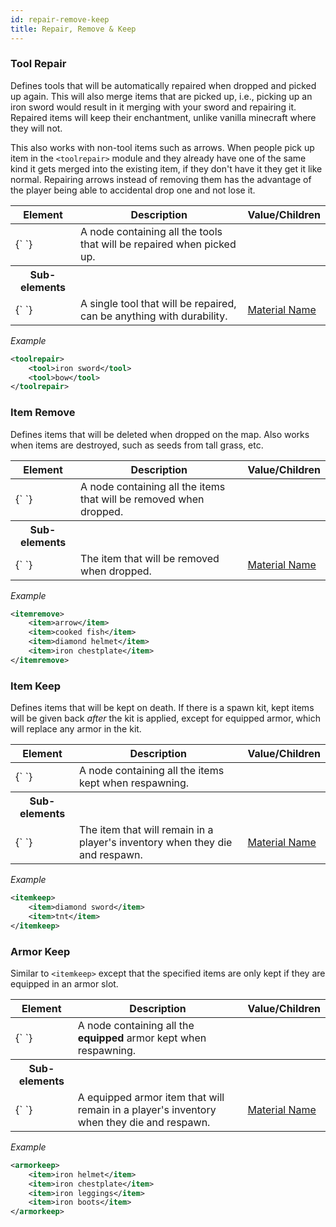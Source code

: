 ```yaml
---
id: repair-remove-keep
title: Repair, Remove & Keep
---
```


### Tool Repair

Defines tools that will be automatically repaired when dropped and picked up again. This will also merge items that are picked up, i.e., picking up an iron sword would result in it merging with your sword and repairing it. Repaired items will keep their enchantment, unlike vanilla minecraft where they will not.

This also works with non-tool items such as arrows. When people pick up item in the `<toolrepair>` module and they already have one of the same kind it gets merged into the existing item, if they don't have it they get it like normal. Repairing arrows instead of removing them has the advantage of the player being able to accidental drop one and not lose it.

<div className="table-container">
  <table>
    <thead>
      <tr>
        <th>Element</th>
        <th>Description</th>
        <th>Value/Children</th>
      </tr>
    </thead>
    <tbody>
      <tr>
        <td>
          <label>{`<toolrepair> </toolrepair>`}</label>
        </td>
        <td>
          A node containing all the tools that will be repaired when picked up.
        </td>
        <td />
      </tr>
      <tr>
        <th>Sub-elements</th>
        <th />
        <th />
      </tr>
      <tr>
        <td>
          <label>{`<tool> </tool>`}</label>
        </td>
        <td>
          A single tool that will be repaired, can be anything with durability.
        </td>
        <td>
          <a href="/reference/inventory#material_matchers">Material Name</a>
        </td>
      </tr>
    </tbody>
  </table>
</div>

_Example_

```xml
<toolrepair>
    <tool>iron sword</tool>
    <tool>bow</tool>
</toolrepair>
```

### Item Remove

Defines items that will be deleted when dropped on the map. Also works when items are destroyed, such as seeds from tall grass, etc.

<div className="table-container">
  <table>
    <thead>
      <tr>
        <th>Element</th>
        <th>Description</th>
        <th>Value/Children</th>
      </tr>
    </thead>
    <tbody>
      <tr>
        <td>
          <label>{`<itemremove> </itemremove>`}</label>
        </td>
        <td>
          A node containing all the items that will be removed when dropped.
        </td>
        <td />
      </tr>
      <tr>
        <th>Sub-elements</th>
        <th />
        <th />
      </tr>
      <tr>
        <td>
          <label>{`<item> </item>`}</label>
        </td>
        <td>The item that will be removed when dropped.</td>
        <td>
          <a href="/reference/inventory#material_matchers">Material Name</a>
        </td>
      </tr>
    </tbody>
  </table>
</div>

_Example_

```xml
<itemremove>
    <item>arrow</item>
    <item>cooked fish</item>
    <item>diamond helmet</item>
    <item>iron chestplate</item>
</itemremove>
```

### Item Keep

Defines items that will be kept on death. If there is a spawn kit, kept items will be given back _after_ the kit is applied, except for equipped armor, which will replace any armor in the kit.

<div className="table-container">
  <table>
    <thead>
      <tr>
        <th>Element</th>
        <th>Description</th>
        <th>Value/Children</th>
      </tr>
    </thead>
    <tbody>
      <tr>
        <td>
          <label>{`<itemkeep> </itemkeep>`}</label>
        </td>
        <td>A node containing all the items kept when respawning.</td>
        <td></td>
      </tr>
      <tr>
        <th>Sub-elements</th>
        <th />
        <th />
      </tr>
      <tr>
        <td>
          <label>{`<item> </item>`}</label>
        </td>
        <td>
          The item that will remain in a player's inventory when they die and
          respawn.
        </td>
        <td>
          <a href="/reference/inventory#material_matchers">Material Name</a>
        </td>
      </tr>
    </tbody>
  </table>
</div>

_Example_

```xml
<itemkeep>
    <item>diamond sword</item>
    <item>tnt</item>
</itemkeep>
```

### Armor Keep

Similar to `<itemkeep>` except that the specified items are only kept if they are equipped in an armor slot.

<div className="table-container">
  <table>
    <thead>
      <tr>
        <th style={{ minWidth: "210px" }}>Element</th>
        <th>Description</th>
        <th>Value/Children</th>
      </tr>
    </thead>
    <tbody>
      <tr>
        <td>
          <label>{`<armorkeep> </armorkeep>`}</label>
        </td>
        <td>
          A node containing all the
          <b>equipped</b>
          armor kept when respawning.
        </td>
        <td />
      </tr>
      <tr>
        <th>Sub-elements</th>
        <th />
        <th />
      </tr>
      <tr>
        <td>
          <label>{`<item> </item>`}</label>
        </td>
        <td>
          A equipped armor item that will remain in a player's inventory when
          they die and respawn.
        </td>
        <td>
          <a href="/reference/inventory#material_matchers">Material Name</a>
        </td>
      </tr>
    </tbody>
  </table>
</div>

_Example_

```xml
<armorkeep>
    <item>iron helmet</item>
    <item>iron chestplate</item>
    <item>iron leggings</item>
    <item>iron boots</item>
</armorkeep>
```
